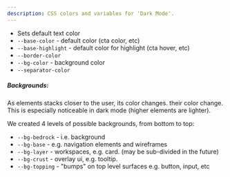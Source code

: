 ```yaml
---
description: CSS colors and variables for 'Dark Mode'.
---
```


- Sets default text color
- `--base-color` - default color (cta color, etc)
- `--base-highlight` - default color for highlight (cta hover, etc)
- `--border-color`
- `--bg-color` - background color
- `--separator-color`

##### Backgrounds:

As elements stacks closer to the user, its color changes. their color change.  
 This is especially noticeable in dark mode (higher elements are lighter).

We created 4 levels of possible backgrounds, from bottom to top:

- `--bg-bedrock` - i.e. <body/> background
- `--bg-base` - e.g. navigation elements and wireframes
- `--bg-layer` - workspaces, e.g. card. (may be sub-divided in the future)
- `--bg-crust` - overlay ui, e.g. tooltip.
- `--bg-topping` - "bumps" on top level surfaces e.g. button, input, etc
